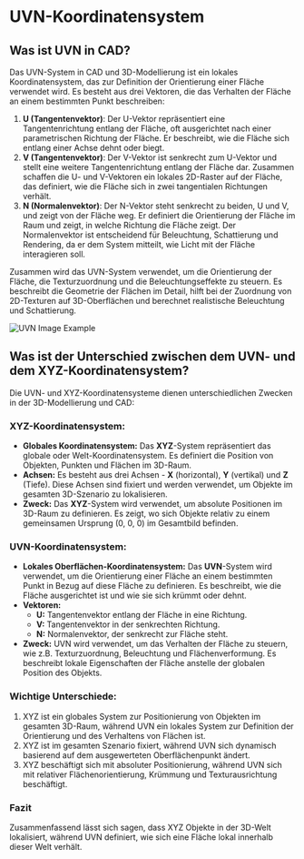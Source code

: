 # UVN-Koordinatensystem

## Was ist UVN in CAD?

Das UVN-System in CAD und 3D-Modellierung ist ein lokales Koordinatensystem, das zur Definition der Orientierung einer Fläche verwendet wird. Es besteht aus drei Vektoren, die das Verhalten der Fläche an einem bestimmten Punkt beschreiben:

1. **U (Tangentenvektor)**: Der U-Vektor repräsentiert eine Tangentenrichtung entlang der Fläche, oft ausgerichtet nach einer parametrischen Richtung der Fläche. Er beschreibt, wie die Fläche sich entlang einer Achse dehnt oder biegt.
2. **V (Tangentenvektor)**: Der V-Vektor ist senkrecht zum U-Vektor und stellt eine weitere Tangentenrichtung entlang der Fläche dar. Zusammen schaffen die U- und V-Vektoren ein lokales 2D-Raster auf der Fläche, das definiert, wie die Fläche sich in zwei tangentialen Richtungen verhält.
3. **N (Normalenvektor)**: Der N-Vektor steht senkrecht zu beiden, U und V, und zeigt von der Fläche weg. Er definiert die Orientierung der Fläche im Raum und zeigt, in welche Richtung die Fläche zeigt. Der Normalenvektor ist entscheidend für Beleuchtung, Schattierung und Rendering, da er dem System mitteilt, wie Licht mit der Fläche interagieren soll.

Zusammen wird das UVN-System verwendet, um die Orientierung der Fläche, die Texturzuordnung und die Beleuchtungseffekte zu steuern. Es beschreibt die Geometrie der Flächen im Detail, hilft bei der Zuordnung von 2D-Texturen auf 3D-Oberflächen und berechnet realistische Beleuchtung und Schattierung.

![UVN Image Example](/img/uvn.png)

## Was ist der Unterschied zwischen dem UVN- und dem XYZ-Koordinatensystem?

Die UVN- und XYZ-Koordinatensysteme dienen unterschiedlichen Zwecken in der 3D-Modellierung und CAD:

### XYZ-Koordinatensystem:

- **Globales Koordinatensystem:** Das **XYZ**-System repräsentiert das globale oder Welt-Koordinatensystem. Es definiert die Position von Objekten, Punkten und Flächen im 3D-Raum.
- **Achsen:** Es besteht aus drei Achsen - **X** (horizontal), **Y** (vertikal) und **Z** (Tiefe). Diese Achsen sind fixiert und werden verwendet, um Objekte im gesamten 3D-Szenario zu lokalisieren.
- **Zweck:** Das **XYZ**-System wird verwendet, um absolute Positionen im 3D-Raum zu definieren. Es zeigt, wo sich Objekte relativ zu einem gemeinsamen Ursprung (0, 0, 0) im Gesamtbild befinden.

### UVN-Koordinatensystem:

- **Lokales Oberflächen-Koordinatensystem:** Das **UVN**-System wird verwendet, um die Orientierung einer Fläche an einem bestimmten Punkt in Bezug auf diese Fläche zu definieren. Es beschreibt, wie die Fläche ausgerichtet ist und wie sie sich krümmt oder dehnt.
- **Vektoren:**
    - **U:** Tangentenvektor entlang der Fläche in eine Richtung.
    - **V:** Tangentenvektor in der senkrechten Richtung.
    - **N:** Normalenvektor, der senkrecht zur Fläche steht.
- **Zweck:** UVN wird verwendet, um das Verhalten der Fläche zu steuern, wie z.B. Texturzuordnung, Beleuchtung und Flächenverformung. Es beschreibt lokale Eigenschaften der Fläche anstelle der globalen Position des Objekts.

### Wichtige Unterschiede:

1. XYZ ist ein globales System zur Positionierung von Objekten im gesamten 3D-Raum, während UVN ein lokales System zur Definition der Orientierung und des Verhaltens von Flächen ist.
2. XYZ ist im gesamten Szenario fixiert, während UVN sich dynamisch basierend auf dem ausgewerteten Oberflächenpunkt ändert.
3. XYZ beschäftigt sich mit absoluter Positionierung, während UVN sich mit relativer Flächenorientierung, Krümmung und Texturausrichtung beschäftigt.

### Fazit 

Zusammenfassend lässt sich sagen, dass XYZ Objekte in der 3D-Welt lokalisiert, während UVN definiert, wie sich eine Fläche lokal innerhalb dieser Welt verhält.

